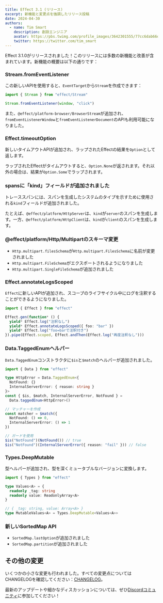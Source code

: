 ```yaml
---
title: Effect 3.1 (リリース)
excerpt: 新機能と変更点を強調したリリース投稿
date: 2024-04-30
authors:
  - name: Tim Smart
    description: 創設エンジニア
    avatar: https://pbs.twimg.com/profile_images/3642301555/77cc6dab66dc94fdd77e503fd6d1c1cf_400x400.jpeg
    twitter: https://twitter.com/tim_smart
---
```


Effect 3.1.0がリリースされました！このリリースには多数の新機能と改善が含まれています。新機能の概要は以下の通りです：

### Stream.fromEventListener

この新しいAPIを使用すると、`EventTarget`から`Stream`を作成できます：

```ts
import { Stream } from "effect/Stream"

Stream.fromEventListener(window, "click")
```

また、`@effect/platform-browser/BrowserStream`が追加され、`fromEventListenerWindow`と`fromEventListenerDocument`のAPIも利用可能になりました。

### Effect.timeoutOption

新しいタイムアウトAPIが追加され、ラップされたEffectの結果を`Option`として返します。

ラップされたEffectがタイムアウトすると、`Option.None`が返されます。それ以外の場合は、結果が`Option.Some`でラップされます。

### spansに「kind」フィールドが追加されました

トレーススパンには、スパンを生成したシステムのタイプを示すために使用される`kind`フィールドが追加されました。

たとえば、`@effect/platform/HttpServer`は、`kind`が`server`のスパンを生成します。一方、`@effect/platform/HttpClient`は、`kind`が`client`のスパンを生成します。

### @effect/platform/Http/Multipartのスキーマ変更

- `Http.multipart.filesSchema`が`Http.multipart.FilesSchema`に名前が変更されました
- `Http.multipart.FileSchema`がエクスポートされるようになりました
- `Http.multipart.SingleFileSchema`が追加されました

### Effect.annotateLogsScoped

`Effect`に新しいAPIが追加され、スコープのライフサイクル中にログを注釈することができるようになりました。

```ts
import { Effect } from "effect"

Effect.gen(function* () {
  yield* Effect.log("注釈なし")
  yield* Effect.annotateLogsScoped({ foo: "bar" })
  yield* Effect.log("foo=barで注釈付き")
}).pipe(Effect.scoped, Effect.andThen(Effect.log("再度注釈なし")))
```

### Data.TaggedEnumヘルパー

`Data.TaggedEnum`コンストラクタに`$is`と`$match`のヘルパーが追加されました。

```ts
import { Data } from "effect"

type HttpError = Data.TaggedEnum<{
  NotFound: {}
  InternalServerError: { reason: string }
}>
const { $is, $match, InternalServerError, NotFound } =
  Data.taggedEnum<HttpError>()

// マッチャーを作成
const matcher = $match({
  NotFound: () => 0,
  InternalServerError: () => 1
})

// ガードを使用
$is("NotFound")(NotFound()) // true
$is("NotFound")(InternalServerError({ reason: "fail" })) // false
```

### Types.DeepMutable

型ヘルパーが追加され、型を深くミュータブルなバージョンに変換します。

```ts
import { Types } from "effect"

type Values<A> = {
  readonly _tag: string
  readonly value: ReadonlyArray<A>
}

// { _tag: string, value: Array<A> }
type MutableValues<A> = Types.DeepMutable<Values<A>>
```

### 新しいSortedMap API

- `SortedMap.lastOption`が追加されました
- `SortedMap.partition`が追加されました

## その他の変更

いくつかの小さな変更も行われました。すべての変更点についてはCHANGELOGを確認してください：[CHANGELOG](https://github.com/Effect-TS/effect/blob/main/packages/effect/CHANGELOG.md)。

最新のアップデートや細かなディスカッションについては、ぜひ[Discordコミュニティ](https://discord.gg/effect-ts)に参加してください！